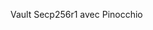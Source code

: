 
<ChallengeTitle>Vault Secp256r1 avec Pinocchio</ChallengeTitle>

<RequirementList>
  <Requirement
    title="Challenge 1: Effectuer des dépôts"
    description="Votre programme doit permettre à un utilisateur de déposer des SOL dans son vault après vérification de ses clés d'accès (*passkeys*)."
  />

  <Requirement
    title="Challenge 2: Permettre un retrait"
    description="Le propriétaire du vault doit pouvoir retirer les SOL de son vault après vérification de ses clés d'accès (*passkeys*)."
  />
</RequirementList>
